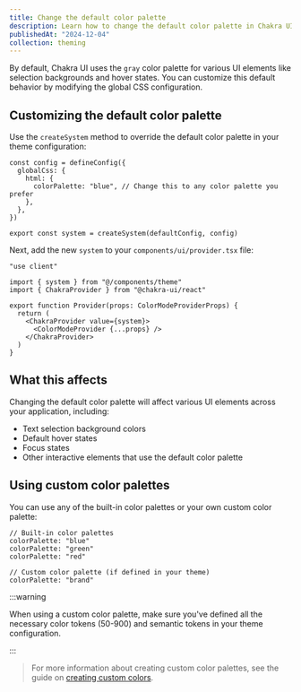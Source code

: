 ```yaml
---
title: Change the default color palette
description: Learn how to change the default color palette in Chakra UI
publishedAt: "2024-12-04"
collection: theming
---
```


By default, Chakra UI uses the `gray` color palette for various UI elements like
selection backgrounds and hover states. You can customize this default behavior
by modifying the global CSS configuration.

## Customizing the default color palette

Use the `createSystem` method to override the default color palette in your
theme configuration:

```tsx title="components/theme.ts"
const config = defineConfig({
  globalCss: {
    html: {
      colorPalette: "blue", // Change this to any color palette you prefer
    },
  },
})

export const system = createSystem(defaultConfig, config)
```

Next, add the new `system` to your `components/ui/provider.tsx` file:

```tsx /value={system}/
"use client"

import { system } from "@/components/theme"
import { ChakraProvider } from "@chakra-ui/react"

export function Provider(props: ColorModeProviderProps) {
  return (
    <ChakraProvider value={system}>
      <ColorModeProvider {...props} />
    </ChakraProvider>
  )
}
```

## What this affects

Changing the default color palette will affect various UI elements across your
application, including:

- Text selection background colors
- Default hover states
- Focus states
- Other interactive elements that use the default color palette

## Using custom color palettes

You can use any of the built-in color palettes or your own custom color palette:

```tsx
// Built-in color palettes
colorPalette: "blue"
colorPalette: "green"
colorPalette: "red"

// Custom color palette (if defined in your theme)
colorPalette: "brand"
```

:::warning

When using a custom color palette, make sure you've defined all the necessary
color tokens (50-900) and semantic tokens in your theme configuration.

:::

> For more information about creating custom color palettes, see the guide on
> [creating custom colors](/docs/guides/theming-custom-colors).
